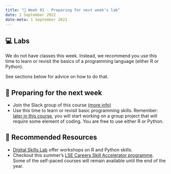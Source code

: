 ---
title: "📒 Week 01 - Preparing for next week's lab"
date: 1 September 2022
date-meta: 1 September 2022
---

## 💻 Labs

We do not have classes this week. Instead, we recommend you use this time to learn or revisit the basics of a programming language (either R or Python).

See sections below for advice on how to do that.

## 📒 Preparing for the next week

- Join the Slack group of this course [(more info)](/main/communication.qmd)
- Use this time to learn or revisit basic programming skills. Remember: [later in this course](/main/syllabus.qmd), you will start working on a group project that will require some element of coding. You are free to use either R or Python. 

## 🔖 Recommended Resources

- [Digital Skills Lab](https://info.lse.ac.uk/current-students/digital-skills-lab) offer workshops on R and Python skills.
- Checkout this summer's [LSE Careers Skill Accelerator programme](https://twitter.com/LSECareers/status/1534868470495596545). Some of the self-paced courses will remain available until the end of the year.

